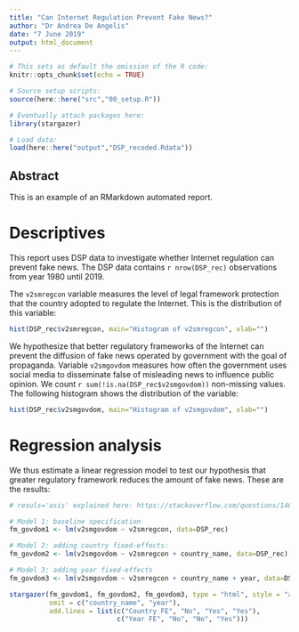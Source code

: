 ---
title: "Can Internet Regulation Prevent Fake News?"
author: "Dr Andrea De Angelis"
date: "7 June 2019"
output: html_document
---

```{r setup, include=FALSE}
# This sets as default the omission of the R code:
knitr::opts_chunk$set(echo = TRUE)

# Source setup scripts:
source(here::here("src","00_setup.R"))

# Eventually attach packages here:
library(stargazer)

# Load data:
load(here::here("output","DSP_recoded.Rdata"))
```

## Abstract
This is an example of an RMarkdown automated report.

# Descriptives
This report uses DSP data to investigate whether Internet regulation can prevent fake news. 
The DSP data contains `r nrow(DSP_rec)` observations from year 1980 until 2019.  

The `v2smregcon` variable measures the level of legal framework protection that the country adopted to regulate the Internet. This is the distribution of this variable:

```{r echo=FALSE}
hist(DSP_rec$v2smregcon, main="Histogram of v2smregcon", xlab="")
```

We hypothesize that better regulatory frameworks of the Internet can prevent the diffusion of fake news operated by government with the goal of propaganda. Variable `v2smgovdom` measures how often the government uses social media to disseminate false of misleading news to influence public opinion. 
We count `r sum(!is.na(DSP_rec$v2smgovdom))` non-missing values.   
The following histogram shows the distribution of the variable:

```{r echo=FALSE}
hist(DSP_rec$v2smgovdom, main="Histogram of v2smgovdom", xlab="")
```

# Regression analysis

We thus estimate a linear regression model to test our hypothesis that greater regulatory framework reduces the amount of fake news. These are the results:

```{r echo=FALSE, results='asis'}
# resuls='asis' explained here: https://stackoverflow.com/questions/14670299/using-stargazer-with-rstudio-and-knitr

# Model 1: baseline specification
fm_govdom1 <- lm(v2smgovdom ~ v2smregcon, data=DSP_rec)

# Model 2: adding country fixed-effects:
fm_govdom2 <- lm(v2smgovdom ~ v2smregcon + country_name, data=DSP_rec)

# Model 3: adding year fixed-effects
fm_govdom3 <- lm(v2smgovdom ~ v2smregcon + country_name + year, data=DSP_rec)

stargazer(fm_govdom1, fm_govdom2, fm_govdom3, type = "html", style = "apsr",
          omit = c("country_name", "year"), 
          add.lines = list(c("Country FE", "No", "Yes", "Yes"), 
                           c("Year FE", "No", "No", "Yes")))
```

